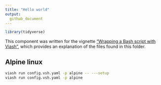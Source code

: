 ```yaml
---
title: "Hello world"
output: 
  github_document
---
```


```r
library(tidyverse)
```

This component was written for the vignette ["Wrapping a Bash script with Viash"](wrapping_a_bash_script.md), 
which provides an explanation of the files found in this folder.

## Alpine linux

```bash
viash run config.vsh.yaml -p alpine -- ---setup
viash run config.vsh.yaml -p alpine
```
